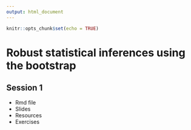 ```yaml
---
output: html_document
---
```


```r
knitr::opts_chunk$set(echo = TRUE)
```

# Robust statistical inferences using the bootstrap

## Session 1

- Rmd file
- Slides
- Resources
- Exercises
